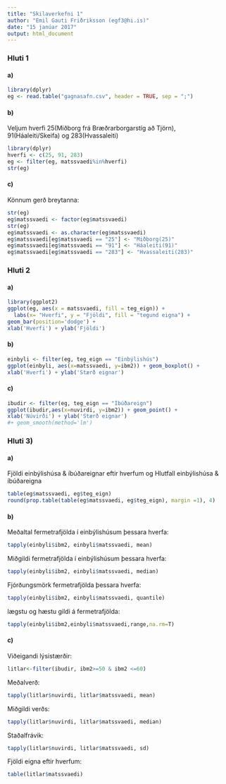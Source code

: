 ```yaml
---
title: "Skilaverkefni 1"
author: "Emil Gauti Friðriksson (egf3@hi.is)"
date: "15 janúar 2017"
output: html_document
---
```


### Hluti 1
#### a)

```r
library(dplyr)
eg <- read.table("gagnasafn.csv", header = TRUE, sep = ";")
```

#### b)
Veljum hverfi 25(Miðborg frá Bræðrarborgarstíg að Tjörn), 91(Háaleiti/Skeifa) og 283(Hvassaleiti)
```r
library(dplyr)
hverfi <- c(25, 91, 283)
eg <- filter(eg, matssvaedi%in%hverfi)
str(eg)
```

#### c)
Könnum gerð breytanna:
```r
str(eg)
eg$matssvaedi <- factor(eg$matssvaedi)
str(eg)
eg$matssvaedi <- as.character(eg$matssvaedi)
eg$matssvaedi[eg$matssvaedi == "25"] <- "Miðborg(25)"
eg$matssvaedi[eg$matssvaedi == "91"] <- "Háaleiti(91)"
eg$matssvaedi[eg$matssvaedi == "283"] <- "Hvassaleiti(283)"

```

### Hluti 2

#### a)

```r
library(ggplot2)
ggplot(eg, aes(x = matssvaedi, fill = teg_eign)) +
  labs(x= "Hverfi", y = "Fjöldi", fill = "tegund eigna") +
geom_bar(position='dodge') +
xlab('Hverfi') + ylab('Fjöldi')
```

#### b)

```r
einbyli <- filter(eg, teg_eign == "Einbýlishús")
ggplot(einbyli, aes(x=matssvaedi, y=ibm2)) + geom_boxplot() +
xlab('Hverfi') + ylab('Stærð eignar')
```

#### c)

```r
ibudir <- filter(eg, teg_eign == "Íbúðareign")
ggplot(ibudir,aes(x=nuvirdi, y=ibm2)) + geom_point() +
xlab('Núvirði') + ylab('Stærð eignar') 
#+ geom_smooth(method='lm')
```


### Hluti 3)

#### a)
Fjöldi einbýlishúsa & íbúðareignar eftir hverfum og Hlutfall einbýlishúsa & íbúðareigna

```r
table(eg$matssvaedi, eg$teg_eign)
round(prop.table(table(eg$matssvaedi, eg$teg_eign), margin =1), 4)

```

#### b)
Meðaltal fermetrafjölda í einbýlishúsum þessara hverfa:
```r
tapply(einbyli$ibm2, einbyli$matssvaedi, mean)
```
Miðgildi fermetrafjölda í einbýlishúsum þessara hverfa:
```r
tapply(einbyli$ibm2, einbyli$matssvaedi, median)
```
Fjórðungsmörk fermetrafjölda þessara hverfa:
```r
tapply(einbyli$ibm2, einbyli$matssvaedi, quantile)
```
lægstu og hæstu gildi á fermetrafjölda:
```r
tapply(einbyli$ibm2,einbyli$matssvaedi,range,na.rm=T)
```


#### c)
Viðeigandi lýsistærðir:
```r
litlar<-filter(ibudir, ibm2>=50 & ibm2 <=60)
```
Meðalverð:
```r
tapply(litlar$nuvirdi, litlar$matssvaedi, mean)
```

Miðgildi verðs:

```r
tapply(litlar$nuvirdi, litlar$matssvaedi, median)
```

Staðalfrávik:
```r
tapply(litlar$nuvirdi, litlar$matssvaedi, sd)
```
Fjöldi eigna eftir hverfum:
```r
table(litlar$matssvaedi)
```



























